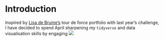 # Introduction {.unnumbered}

Inspired by [Lisa de Bruine's](https://debruine.github.io/30DCC-2022/) tour de force portfolio with last year's challenge, I have decided to spend April sharpening my `tidyverse` and data visualisation skills by engaging 
![](images/prompts.png)


